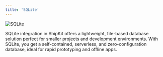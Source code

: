 ```yaml
---
title: 'SQLite'
---
```


<img src="/images/sqlite.png" alt="SQLite" />

SQLite integration in ShipKit offers a lightweight, file-based database solution perfect for smaller projects and development environments. With SQLite, you get a self-contained, serverless, and zero-configuration database, ideal for rapid prototyping and offline apps.
